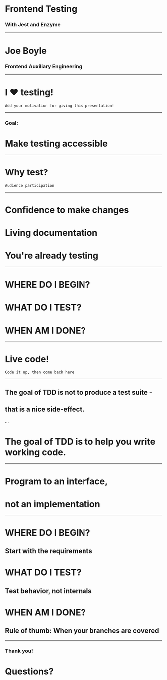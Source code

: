 
# Frontend Testing
### With Jest and Enzyme

---
 
# Joe Boyle
### Frontend Auxiliary Engineering

---

# I :heart: testing!

```notes
Add your motivation for giving this presentation!
```

---

### Goal:
# Make testing accessible

---

# Why test?

```notes
Audience participation
```

---

<Appear>
  <h1>Confidence to make changes</h1>
  <h1>Living documentation</h1>
  <h1>You're already testing</h1>
</Appear>

---

<Appear>
  <h1>WHERE DO I BEGIN?</h1>
  <h1>WHAT DO I TEST?</h1>
  <h1>WHEN AM I DONE?</h1>
</Appear>

---

# Live code!

```notes
Code it up, then come back here
```

---

## The goal of TDD is not to produce a test suite -
## that is a nice side-effect.
...
# The goal of TDD is to help you write working code.

---

# Program to an interface,
# not an implementation

---

<Appear>
  <h1>WHERE DO I BEGIN?</h1>
  <h2 style={{color:'cornflowerblue'}}>Start with the requirements</h2>
  <h1>WHAT DO I TEST?</h1>
  <h2 style={{color:'cornflowerblue'}}>Test behavior, not internals</h2>
  <h1>WHEN AM I DONE?</h1>
  <h2 style={{color:'cornflowerblue'}}>Rule of thumb: When your branches are covered</h2>
</Appear>

---

### Thank you!
#  Questions?